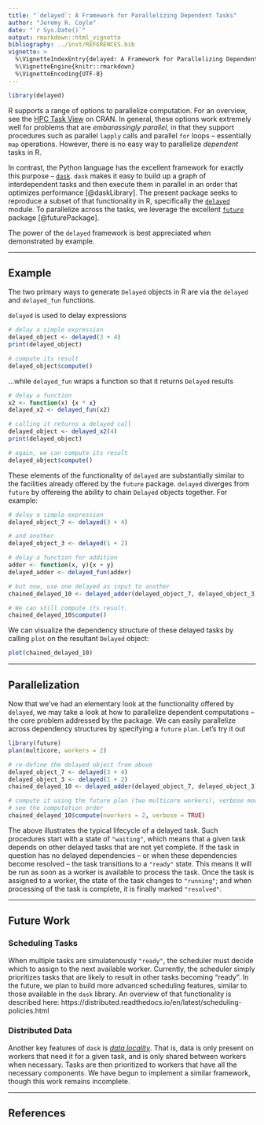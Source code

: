 ```yaml
---
title: "`delayed`: A Framework for Parallelizing Dependent Tasks"
author: "Jeremy R. Coyle"
date: "`r Sys.Date()`"
output: rmarkdown::html_vignette
bibliography: ../inst/REFERENCES.bib
vignette: >
  %\VignetteIndexEntry{delayed: A Framework for Parallelizing Dependent Tasks}
  %\VignetteEngine{knitr::rmarkdown}
  %\VignetteEncoding{UTF-8}
---
```


```r
library(delayed)
```

R supports a range of options to parallelize computation. For an overview, see
the [HPC Task
View](https://CRAN.R-project.org/view=HighPerformanceComputing) on
CRAN. In general, these options work extremely well for problems that are
_embarassingly parallel_, in that they support procedures such as parallel
`lapply` calls and parallel `for` loops -- essentially `map` operations.
However, there is no easy way to parallelize _dependent_ tasks in R.

In contrast, the Python language has the excellent framework for exactly this
purpose -- [`dask`](http://dask.pydata.org/en/latest/). `dask` makes it easy to
build up a graph of interdependent tasks and then execute them in parallel in an
order that optimizes performance [@daskLibrary]. The present package seeks to
reproduce a subset of that functionality in R, specifically the
[`delayed`](http://dask.pydata.org/en/latest/delayed.html) module. To
parallelize across the tasks, we leverage the excellent
[`future`](https://github.com/HenrikBengtsson/future/) package [@futurePackage].

The power of the `delayed` framework is best appreciated when demonstrated by
example.

---

## Example

The two primary ways to generate `Delayed` objects in R are via the `delayed`
and `delayed_fun` functions.

`delayed` is used to delay expressions

```r
# delay a simple expression
delayed_object <- delayed(3 + 4)
print(delayed_object)

# compute its result
delayed_object$compute()
```

...while `delayed_fun` wraps a function so that it returns `Delayed` results

```r
# delay a function
x2 <- function(x) {x * x}
delayed_x2 <- delayed_fun(x2)

# calling it returns a delayed call
delayed_object <- delayed_x2(4)
print(delayed_object)

# again, we can compute its result
delayed_object$compute()
```

These elements of the functionality of `delayed` are substantially similar to
the facilities already offered by the `future` package. `delayed` diverges from
`future` by offereing the ability to chain `Delayed` objects together. For
example:

```r
# delay a simple expression
delayed_object_7 <- delayed(3 + 4)

# and another
delayed_object_3 <- delayed(1 + 2)

# delay a function for addition
adder <- function(x, y){x + y}
delayed_adder <- delayed_fun(adder)

# but now, use one delayed as input to another
chained_delayed_10 <- delayed_adder(delayed_object_7, delayed_object_3)

# We can still compute its result.
chained_delayed_10$compute()
```

We can visualize the dependency structure of these delayed tasks by calling
`plot` on the resultant `Delayed` object:

```r
plot(chained_delayed_10)
```

---

## Parallelization

Now that we've had an elementary look at the functionality offered by `delayed`,
we may take a look at how to parallelize dependent computations -- the core
problem addressed by the package. We can easily parallelize across dependency
structures by specifying a `future` `plan`. Let's try it out

```r
library(future)
plan(multicore, workers = 2)

# re-define the delayed object from above
delayed_object_7 <- delayed(3 + 4)
delayed_object_3 <- delayed(1 + 2)
chained_delayed_10 <- delayed_adder(delayed_object_7, delayed_object_3)

# compute it using the future plan (two multicore workers), verbose mode lets us
# see the computation order
chained_delayed_10$compute(nworkers = 2, verbose = TRUE)
```

The above illustrates the typical lifecycle of a delayed task. Such procedures
start with a state of `"waiting"`, which means that a given task depends on
other delayed tasks that are not yet complete. If the task in question has no
delayed dependencies -- or when these dependencies become resolved -- the task
transitions to a `"ready"` state. This means it will be run as soon as a worker
is available to process the task. Once the task is assigned to a worker, the
state of the task changes to `"running"`; and when processing of the task is
complete, it is finally marked `"resolved"`.

---

## Future Work

### Scheduling Tasks

When multiple tasks are simulatenously `"ready"`, the scheduler must decide
which to assign to the next available worker. Currently, the scheduler simply
prioritizes tasks that are likely to result in other tasks becoming "ready". In
the future, we plan to build more advanced scheduling features, similar to those
available in the `dask` library. An overview of that functionality is described
here: https://distributed.readthedocs.io/en/latest/scheduling-policies.html

### Distributed Data

Another key features of `dask` is [_data 
locality_](https://distributed.readthedocs.io/en/latest/locality.html). That is,
data is only present on workers that need it for a given task, and is only
shared between workers when necessary. Tasks are then prioritized to workers
that have all the necessary components. We have begun to implement a similar
framework, though this work remains incomplete.

---

## References

